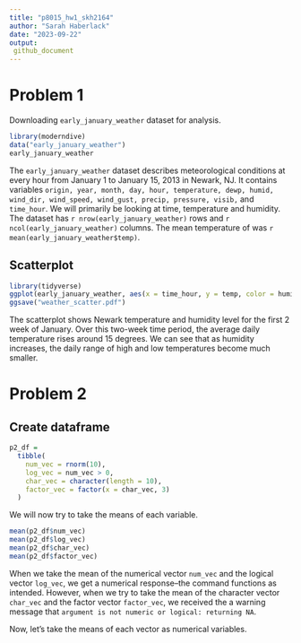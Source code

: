```yaml
---
title: "p8015_hw1_skh2164"
author: "Sarah Haberlack"
date: "2023-09-22"
output: 
 github_document
---
```

# Problem 1

Downloading `early_january_weather` dataset for analysis.

```r
library(moderndive)
data("early_january_weather")
early_january_weather
```

The `early_january_weather` dataset describes meteorological conditions at every hour from January 1 to January 15, 2013 in Newark, NJ. It contains variables `origin, year, month, day, hour, temperature, dewp, humid, wind_dir, wind_speed, wind_gust, precip, pressure, visib,` and `time_hour`. We will primarily be looking at time, temperature and humidity. The dataset has `r nrow(early_january_weather)` rows and `r ncol(early_january_weather)` columns. The mean temperature of was `r mean(early_january_weather$temp)`. 

## Scatterplot
```r
library(tidyverse)
ggplot(early_january_weather, aes(x = time_hour, y = temp, color = humid)) + geom_point()
ggsave("weather_scatter.pdf")
```

The scatterplot shows Newark temperature and humidity level for the first 2 week of January. 
Over this two-week time period, the average daily temperature rises around 15 degrees. 
We can see that as humidity increases, the daily range of high and low temperatures become much smaller.

# Problem 2

## Create dataframe

```r
p2_df = 
  tibble(
    num_vec = rnorm(10),
    log_vec = num_vec > 0,
    char_vec = character(length = 10),
    factor_vec = factor(x = char_vec, 3)
  )
```

We will now try to take the means of each variable.
```r
mean(p2_df$num_vec)
mean(p2_df$log_vec)
mean(p2_df$char_vec)
mean(p2_df$factor_vec)
```

When we take the mean of the numerical vector `num_vec` and the logical vector `log_vec`, we get a numerical response--the command functions as intended. However, when we try to take the mean of the character vector `char_vec` and the factor vector `factor_vec`, we received the a warning message that `argument is not numeric or logical: returning NA`. 

Now, let's take the means of each vector as numerical variables.
